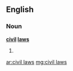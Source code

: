 ==English==

===Noun===
'''[[civil]] [[laws]]'''

# {{plural of|[[civil law]]}}

[[ar:civil laws]]
[[mg:civil laws]]
